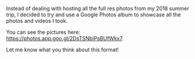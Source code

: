 Instead of dealing with hosting all the full res photos from my 2018 summer
trip, I decided to try and use a Google Photos album to showcase all the photos
and videos I took.

You can see the pictures here: https://photos.app.goo.gl/2DsTSNbiPsBUfWkx7.

Let me know what you think about this format!
